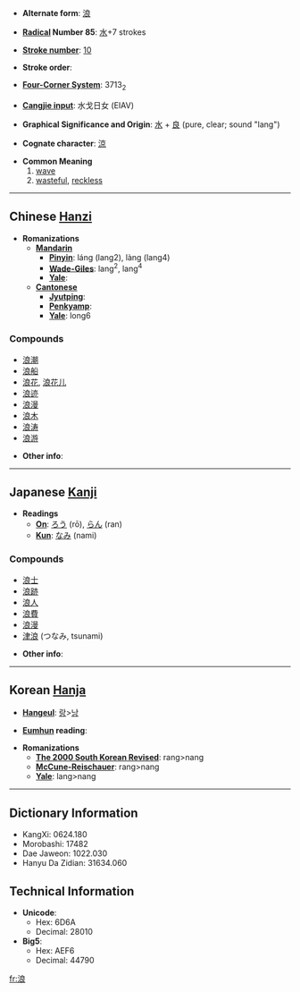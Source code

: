 * '''Alternate form''': [[浪]]

* '''[[Wiktionary:Chinese radical index| Radical]] Number 85''': [[Wiktionary:Chinese radical index 水|水]]+7 strokes

* '''[[Wiktionary:Chinese total strokes index|Stroke number]]''': [[Wiktionary:Chinese total strokes index 10|10]]

* '''Stroke order''': 

* '''[[Wiktionary:Chinese four corner index|Four-Corner System]]''': 3713<sub>2</sub>

* '''[[Wiktionary:Chinese Cangjie index|Cangjie input]]''': 水戈日女 (EIAV)

* '''Graphical Significance and Origin''': [[水]] + [[良]] (pure, clear; sound "lang")

* '''Cognate character''': [[涼]]

* '''Common Meaning'''
*#[[wave]]
*# [[wasteful]], [[reckless]]

----

== Chinese [[Hanzi]] ==

* '''Romanizations'''
** '''[[Mandarin]]'''
*** '''[[Pinyin]]''': láng (lang2), làng (lang4)
*** '''[[Wade-Giles]]''': lang<sup>2</sup>, lang<sup>4</sup>
*** '''[[Yale]]''': 
** '''[[Cantonese]]'''
*** '''[[Jyutping]]''':
*** '''[[Penkyamp]]''': 
*** '''[[Yale]]''': long6

===Compounds===
*[[浪潮]]
*[[浪船]]
*[[浪花]], [[浪花儿]]
*[[浪迹]]
*[[浪漫]]
*[[浪木]]
*[[浪涛]]
*[[浪游]]

* '''Other info''': 

----

== Japanese [[Kanji]] ==

* '''Readings'''
** '''[[On]]''': [[ろう]] (rō), [[らん]] (ran)
** '''[[Kun]]''': [[なみ]] (nami)

===Compounds===
*[[浪士]]
*[[浪跡]]
*[[浪人]]
*[[浪費]]
*[[浪漫]]
*[[津浪]] (つなみ, tsunami)

* '''Other info''':  

----

== Korean [[Hanja]] ==

* '''[[Hangeul]]''': [[랑]]>[[낭]]

* '''[[Eumhun]] reading''': 

* '''Romanizations'''
** '''[[The 2000 South Korean Revised Romanization|The 2000 South Korean Revised]]''': rang>nang
** '''[[McCune-Reischauer]]''': rang>nang
** '''[[Yale]]''': lang>nang

----

== Dictionary Information ==

* KangXi: 0624.180
* Morobashi: 17482
* Dae Jaweon: 1022.030
* Hanyu Da Zidian: 31634.060

== Technical Information ==

* '''Unicode''':
** Hex: 6D6A
** Decimal: 28010
* '''Big5''':
** Hex: AEF6
** Decimal: 44790

[[fr:浪]]